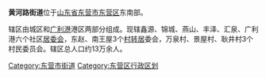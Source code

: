 {{中国乡级行政区|37/05/02/002/000}}
'''黄河路街道'''位于[[山东省|山东省]][[东营市|东营市]][[东营区|东营区]]东南部。

辖区由城区和[[广利港|广利港]]港区两部分组成。现辖鑫源、锦城、燕山、丰泽、汇泉、广利港六个社区[[居委会|居委会]]，东赵、南王屋3个[[村转居|村转居]]委会，万泉村、景屋村、耿井村3个村民委员会。辖区总人口约13万余人。
  
{{东营市东营区行政区划}}
{{山东行政区划小作品}}
[[Category:东营市街道|Category:东营市街道]]
[[Category:东营区行政区划|Category:东营区行政区划]]